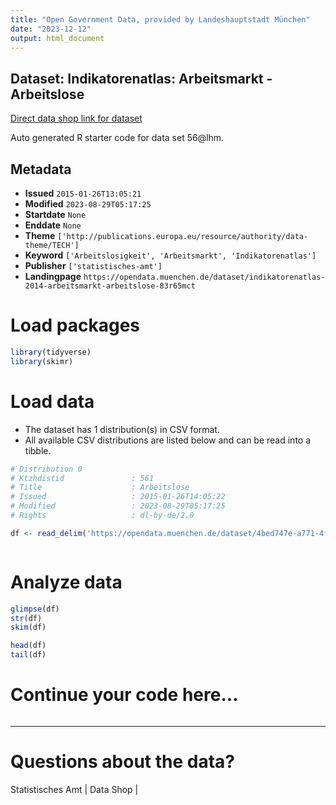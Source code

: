 ```yaml
---
title: "Open Government Data, provided by Landeshauptstadt München"
date: "2023-12-12"
output: html_document
---
```


## Dataset: Indikatorenatlas: Arbeitsmarkt - Arbeitslose

[Direct data shop link for dataset](https://opendata.muenchen.de/dataset/indikatorenatlas-2014-arbeitsmarkt-arbeitslose-83r65mct)

Auto generated R starter code for data set 56@lhm.

## Metadata

- **Issued** `2015-01-26T13:05:21`
- **Modified** `2023-08-29T05:17:25`
- **Startdate** `None`
- **Enddate** `None`
- **Theme** `['http://publications.europa.eu/resource/authority/data-theme/TECH']`
- **Keyword** `['Arbeitslosigkeit', 'Arbeitsmarkt', 'Indikatorenatlas']`
- **Publisher** `['statistisches-amt']`
- **Landingpage** `https://opendata.muenchen.de/dataset/indikatorenatlas-2014-arbeitsmarkt-arbeitslose-83r65mct`


# Load packages

```r

library(tidyverse)
library(skimr)

```

# Load data

-   The dataset has 1 distribution(s) in CSV format.
-   All available CSV distributions are listed below and can be read into a tibble.

```r

# Distribution 0
# Ktzhdistid               : 561
# Title                    : Arbeitslose
# Issued                   : 2015-01-26T14:05:22
# Modified                 : 2023-08-29T05:17:25
# Rights                   : dl-by-de/2.0

df <- read_delim('https://opendata.muenchen.de/dataset/4bed747e-a771-4f0d-a3a7-8aa9f78c95f3/resource/0f0ea161-c152-41a0-87da-35c737b66923/download/indikat_arbeitsmarkt_arbeitslose_280823.csv')



```

# Analyze data

```r

glimpse(df)
str(df)
skim(df)

head(df)
tail(df)

```

# Continue your code here...

```r

```

------------------------------------------------------------------------

# Questions about the data?

Statistisches Amt | Data Shop | 
